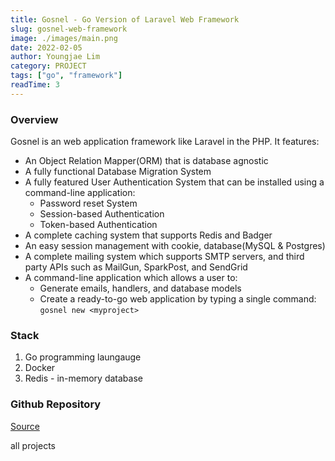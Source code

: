 ```yaml
---
title: Gosnel - Go Version of Laravel Web Framework
slug: gosnel-web-framework
image: ./images/main.png
date: 2022-02-05
author: Youngjae Lim
category: PROJECT
tags: ["go", "framework"]
readTime: 3
---
```



### Overview

Gosnel is an web application framework like Laravel in the PHP. It features:
- An Object Relation Mapper(ORM) that is database agnostic
- A fully functional Database Migration System
- A fully featured User Authentication System that can be installed using a command-line application:
  - Password reset System
  - Session-based Authentication
  - Token-based Authentication
- A complete caching system that supports Redis and Badger
- An easy session management with cookie, database(MySQL & Postgres)
- A complete mailing system which supports SMTP servers, and third party APIs such as MailGun, SparkPost, and SendGrid
- A command-line application which allows a user to:
  - Generate emails, handlers, and database models
  - Create a ready-to-go web application by typing a single command: `gosnel new <myproject>`


### Stack

1. Go programming laungauge
2. Docker
3. Redis - in-memory database

### Github Repository

[Source](https://github.com/youngjae-lim/gosnel)

<Link to='/projects' className='btn center-btn'>
  all projects
</Link>
